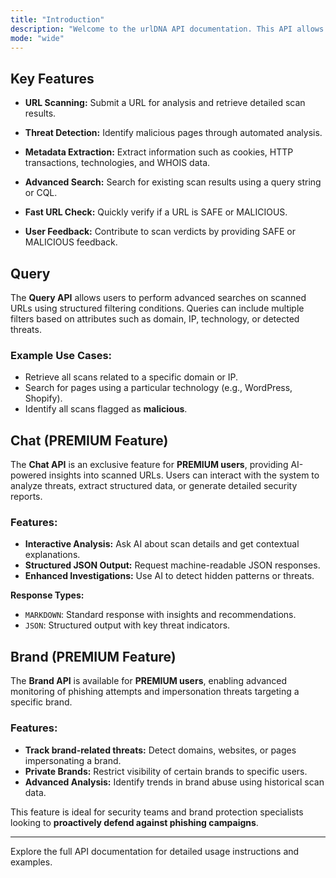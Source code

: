 ```yaml
---
title: "Introduction"
description: "Welcome to the urlDNA API documentation. This API allows you to scan, analyze, and retrieve insights about URLs, helping to detect potential threats such as phishing, malware, and scams."
mode: "wide"
---
```


## Key Features

* **URL Scanning:** Submit a URL for analysis and retrieve detailed scan results.

* **Threat Detection:** Identify malicious pages through automated analysis.

* **Metadata Extraction:** Extract information such as cookies, HTTP transactions, technologies, and WHOIS data.

* **Advanced Search:** Search for existing scan results using a query string or CQL.

* **Fast URL Check:** Quickly verify if a URL is SAFE or MALICIOUS.

* **User Feedback:** Contribute to scan verdicts by providing SAFE or MALICIOUS feedback.

## Query

The **Query API** allows users to perform advanced searches on scanned URLs using structured filtering conditions. Queries can include multiple filters based on attributes such as domain, IP, technology, or detected threats.

### Example Use Cases:
- Retrieve all scans related to a specific domain or IP.
- Search for pages using a particular technology (e.g., WordPress, Shopify).
- Identify all scans flagged as **malicious**.

## Chat (PREMIUM Feature)

The **Chat API** is an exclusive feature for **PREMIUM users**, providing AI-powered insights into scanned URLs. Users can interact with the system to analyze threats, extract structured data, or generate detailed security reports.

### Features:
- **Interactive Analysis:** Ask AI about scan details and get contextual explanations.
- **Structured JSON Output:** Request machine-readable JSON responses.
- **Enhanced Investigations:** Use AI to detect hidden patterns or threats.

**Response Types:**  
- `MARKDOWN`: Standard response with insights and recommendations.
- `JSON`: Structured output with key threat indicators.

## Brand (PREMIUM Feature)

The **Brand API** is available for **PREMIUM users**, enabling advanced monitoring of phishing attempts and impersonation threats targeting a specific brand.

### Features:
- **Track brand-related threats:** Detect domains, websites, or pages impersonating a brand.
- **Private Brands:** Restrict visibility of certain brands to specific users.
- **Advanced Analysis:** Identify trends in brand abuse using historical scan data.

This feature is ideal for security teams and brand protection specialists looking to **proactively defend against phishing campaigns**.

---

Explore the full API documentation for detailed usage instructions and examples.
